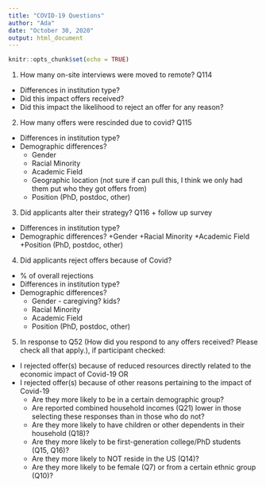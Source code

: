 ```yaml
---
title: "COVID-19 Questions"
author: "Ada"
date: "October 30, 2020"
output: html_document
---
```


```r
knitr::opts_chunk$set(echo = TRUE)
```
1. How many on-site interviews were moved to remote? Q114
  + Differences in institution type?
  + Did this impact offers received?
  + Did this impact the likelihood to reject an offer for any reason?

2. How many offers were rescinded due to covid? Q115
  + Differences in institution type?
  + Demographic differences?
    + Gender
    + Racial Minority
    + Academic Field
    + Geographic location (not sure if can pull this, I think we only had them put who they got offers from)
    + Position (PhD, postdoc, other)
    
3. Did applicants alter their strategy? Q116 + follow up survey
  + Differences in institution type?
  + Demographic differences?
    +Gender
    +Racial Minority
    +Academic Field
    +Position (PhD, postdoc, other)
    
4. Did applicants reject offers because of Covid?
  + % of overall rejections
  + Differences in institution type?
  + Demographic differences?
      + Gender - caregiving? kids?
      + Racial Minority
      + Academic Field
      + Position (PhD, postdoc, other)

5. In response to Q52 (How did you respond to any offers received? Please check all that apply.), if participant checked:
  + I rejected offer(s) because of reduced resources directly related to the economic impact of Covid-19
OR
  + I rejected offer(s) because of other reasons pertaining to the impact of Covid-19
    + Are they more likely to be in a certain demographic group?
    + Are reported combined household incomes (Q21) lower in those selecting these responses than in those who do not?
    + Are they more likely to have children or other dependents in their household (Q18)?
    + Are they more likely to be first-generation college/PhD students (Q15, Q16)?
    + Are they more likely to NOT reside in the US (Q14)?
    + Are they more likely to be female (Q7) or from a certain ethnic group (Q10)?
